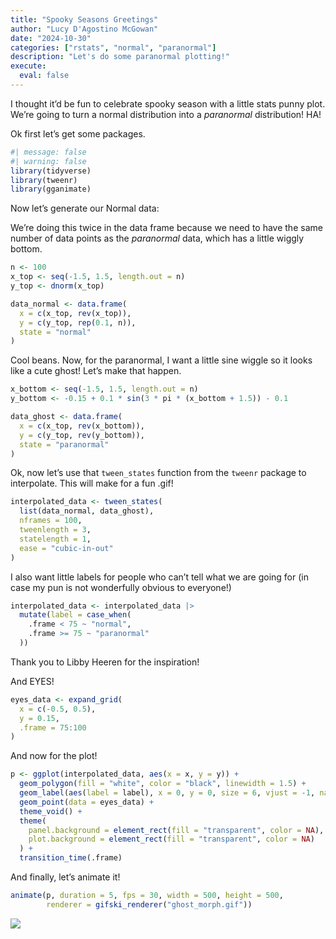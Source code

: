 ```yaml
---
title: "Spooky Seasons Greetings"
author: "Lucy D'Agostino McGowan"
date: "2024-10-30"
categories: ["rstats", "normal", "paranormal"]
description: "Let's do some paranormal plotting!"
execute: 
  eval: false
---
```


I thought it'd be fun to celebrate spooky season with a little stats punny plot. We're going to turn a normal distribution into a *paranormal* distribution! HA!

Ok first let's get some packages.

```r
#| message: false
#| warning: false
library(tidyverse)
library(tweenr)
library(gganimate)
```


Now let's generate our Normal data:

::: column-margin
We're doing this twice in the data frame because we need to have the same number of data points as the *paranormal* data, which has a little wiggly bottom.
:::

```r
n <- 100
x_top <- seq(-1.5, 1.5, length.out = n)
y_top <- dnorm(x_top)

data_normal <- data.frame(
  x = c(x_top, rev(x_top)),
  y = c(y_top, rep(0.1, n)),
  state = "normal"
)
```

Cool beans. Now, for the paranormal, I want a little sine wiggle so it looks like a cute ghost! Let's make that happen.

```r
x_bottom <- seq(-1.5, 1.5, length.out = n)
y_bottom <- -0.15 + 0.1 * sin(3 * pi * (x_bottom + 1.5)) - 0.1

data_ghost <- data.frame(
  x = c(x_top, rev(x_bottom)),
  y = c(y_top, rev(y_bottom)),
  state = "paranormal"
)

```

Ok, now let's use that `tween_states` function from the `tweenr` package to interpolate. This will make for a fun .gif!

```r
interpolated_data <- tween_states(
  list(data_normal, data_ghost), 
  nframes = 100,
  tweenlength = 3,
  statelength = 1,
  ease = "cubic-in-out"
)
```

I also want little labels for people who can't tell what we are going for (in case my pun is not wonderfully obvious to everyone!)

```r
interpolated_data <- interpolated_data |>
  mutate(label = case_when(
    .frame < 75 ~ "normal",          
    .frame >= 75 ~ "paranormal"  
  ))
```

::: column-margin
Thank you to Libby Heeren for the inspiration!
:::

And EYES! 

```r
eyes_data <- expand_grid(
  x = c(-0.5, 0.5), 
  y = 0.15,
  .frame = 75:100
)
```

And now for the plot!

```r
p <- ggplot(interpolated_data, aes(x = x, y = y)) +
  geom_polygon(fill = "white", color = "black", linewidth = 1.5) +
  geom_label(aes(label = label), x = 0, y = 0, size = 6, vjust = -1, na.rm = TRUE) +  
  geom_point(data = eyes_data) +
  theme_void() +
  theme(
    panel.background = element_rect(fill = "transparent", color = NA),
    plot.background = element_rect(fill = "transparent", color = NA)
  ) +
  transition_time(.frame)
```

And finally, let's animate it!

```r
animate(p, duration = 5, fps = 30, width = 500, height = 500, 
        renderer = gifski_renderer("ghost_morph.gif"))
```

![](ghost_morph.gif)
